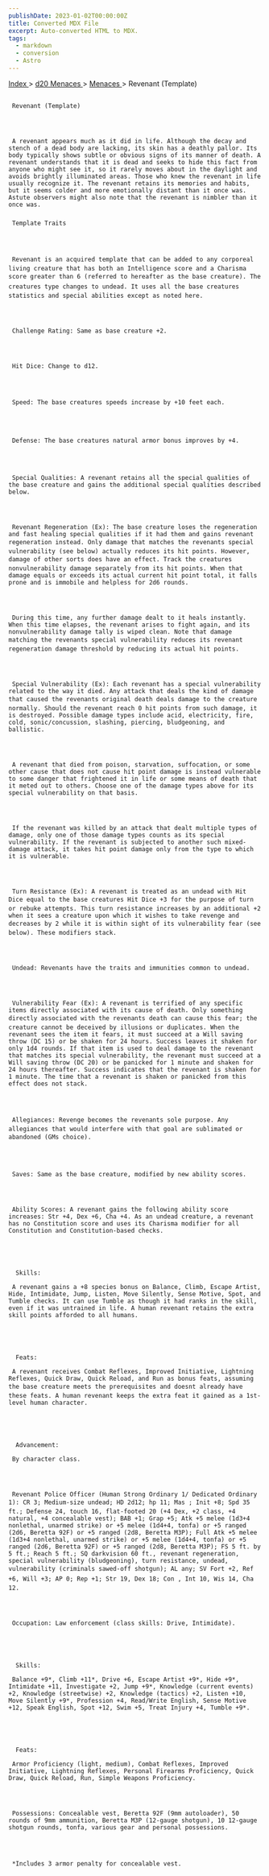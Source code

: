 ```yaml
---
publishDate: 2023-01-02T00:00:00Z
title: Converted MDX File
excerpt: Auto-converted HTML to MDX.
tags:
  - markdown
  - conversion
  - Astro
---
```







[
      Index
     ](-index)
     >
     [
      d20 Menaces
     ](menaces-d20-index)
     >
     [
      Menaces
     ](menaces-d20-menaces-index)
     > Revenant (Template)
    





## 
     Revenant (Template)
    



     A revenant appears much as it did in life. Although the decay and stench of a dead body are lacking, its skin has a deathly pallor. Its body typically shows subtle or obvious signs of its manner of death. A revenant understands that it is dead and seeks to hide this fact from anyone who might see it, so it rarely moves about in the daylight and avoids brightly illuminated areas. Those who knew the revenant in life usually recognize it. The revenant retains its memories and habits, but it seems colder and more emotionally distant than it once was. Astute observers might also note that the revenant is nimbler than it once was.
    


### 
     Template Traits
    



     Revenant is an acquired template that can be added to any corporeal living creature that has both an Intelligence score and a Charisma score greater than 6 (referred to hereafter as the base creature). The creatures type changes to undead. It uses all the base creatures statistics and special abilities except as noted here.
    



     Challenge Rating: Same as base creature +2.
    



     Hit Dice: Change to d12.
    



     Speed: The base creatures speeds increase by +10 feet each.
    



     Defense: The base creatures natural armor bonus improves by +4.
    



     Special Qualities: A revenant retains all the special qualities of the base creature and gains the additional special qualities described below.
    



     Revenant Regeneration (Ex): The base creature loses the regeneration and fast healing special qualities if it had them and gains revenant regeneration instead. Only damage that matches the revenants special vulnerability (see below) actually reduces its hit points. However, damage of other sorts does have an effect. Track the creatures nonvulnerability damage separately from its hit points. When that damage equals or exceeds its actual current hit point total, it falls prone and is immobile and helpless for 2d6 rounds.
    



     During this time, any further damage dealt to it heals instantly. When this time elapses, the revenant arises to fight again, and its nonvulnerability damage tally is wiped clean. Note that damage matching the revenants special vulnerability reduces its revenant regeneration damage threshold by reducing its actual hit points.
    



     Special Vulnerability (Ex): Each revenant has a special vulnerability related to the way it died. Any attack that deals the kind of damage that caused the revenants original death deals damage to the creature normally. Should the revenant reach 0 hit points from such damage, it is destroyed. Possible damage types include acid, electricity, fire, cold, sonic/concussion, slashing, piercing, bludgeoning, and ballistic.
    



     A revenant that died from poison, starvation, suffocation, or some other cause that does not cause hit point damage is instead vulnerable to some danger that frightened it in life or some means of death that it meted out to others. Choose one of the damage types above for its special vulnerability on that basis.
    



     If the revenant was killed by an attack that dealt multiple types of damage, only one of those damage types counts as its special vulnerability. If the revenant is subjected to another such mixed-damage attack, it takes hit point damage only from the type to which it is vulnerable.
    



     Turn Resistance (Ex): A revenant is treated as an undead with Hit Dice equal to the base creatures Hit Dice +3 for the purpose of turn or rebuke attempts. This turn resistance increases by an additional +2 when it sees a creature upon which it wishes to take revenge and decreases by 2 while it is within sight of its vulnerability fear (see below). These modifiers stack.
    



     Undead: Revenants have the traits and immunities common to undead.
    



     Vulnerability Fear (Ex): A revenant is terrified of any specific items directly associated with its cause of death. Only something directly associated with the revenants death can cause this fear; the creature cannot be deceived by illusions or duplicates. When the revenant sees the item it fears, it must succeed at a Will saving throw (DC 15) or be shaken for 24 hours. Success leaves it shaken for only 1d4 rounds. If that item is used to deal damage to the revenant that matches its special vulnerability, the revenant must succeed at a Will saving throw (DC 20) or be panicked for 1 minute and shaken for 24 hours thereafter. Success indicates that the revenant is shaken for 1 minute. The time that a revenant is shaken or panicked from this effect does not stack.
    



     Allegiances: Revenge becomes the revenants sole purpose. Any allegiances that would interfere with that goal are sublimated or abandoned (GMs choice).
    



     Saves: Same as the base creature, modified by new ability scores.
    



     Ability Scores: A revenant gains the following ability score increases: Str +4, Dex +6, Cha +4. As an undead creature, a revenant has no Constitution score and uses its Charisma modifier for all Constitution and Constitution-based checks.
    




      Skills:
     
     A revenant gains a +8 species bonus on Balance, Climb, Escape Artist, Hide, Intimidate, Jump, Listen, Move Silently, Sense Motive, Spot, and Tumble checks. It can use Tumble as though it had ranks in the skill, even if it was untrained in life. A human revenant retains the extra skill points afforded to all humans.
    




      Feats:
     
     A revenant receives Combat Reflexes, Improved Initiative, Lightning Reflexes, Quick Draw, Quick Reload, and Run as bonus feats, assuming the base creature meets the prerequisites and doesnt already have these feats. A human revenant keeps the extra feat it gained as a 1st-level human character.
    




      Advancement:
     
     By character class.
    



     Revenant Police Officer (Human Strong Ordinary 1/ Dedicated Ordinary 1): CR 3; Medium-size undead; HD 2d12; hp 11; Mas ; Init +8; Spd 35 ft.; Defense 24, touch 16, flat-footed 20 (+4 Dex, +2 class, +4 natural, +4 concealable vest); BAB +1; Grap +5; Atk +5 melee (1d3+4 nonlethal, unarmed strike) or +5 melee (1d4+4, tonfa) or +5 ranged (2d6, Beretta 92F) or +5 ranged (2d8, Beretta M3P); Full Atk +5 melee (1d3+4 nonlethal, unarmed strike) or +5 melee (1d4+4, tonfa) or +5 ranged (2d6, Beretta 92F) or +5 ranged (2d8, Beretta M3P); FS 5 ft. by 5 ft.; Reach 5 ft.; SQ darkvision 60 ft., revenant regeneration, special vulnerability (bludgeoning), turn resistance, undead, vulnerability (criminals sawed-off shotgun); AL any; SV Fort +2, Ref +6, Will +3; AP 0; Rep +1; Str 19, Dex 18; Con , Int 10, Wis 14, Cha 12.
    



     Occupation: Law enforcement (class skills: Drive, Intimidate).
    




      Skills:
     
     Balance +9*, Climb +11*, Drive +6, Escape Artist +9*, Hide +9*, Intimidate +11, Investigate +2, Jump +9*, Knowledge (current events) +2, Knowledge (streetwise) +2, Knowledge (tactics) +2, Listen +10, Move Silently +9*, Profession +4, Read/Write English, Sense Motive +12, Speak English, Spot +12, Swim +5, Treat Injury +4, Tumble +9*.
    




      Feats:
     
     Armor Proficiency (light, medium), Combat Reflexes, Improved Initiative, Lightning Reflexes, Personal Firearms Proficiency, Quick Draw, Quick Reload, Run, Simple Weapons Proficiency.
    



     Possessions: Concealable vest, Beretta 92F (9mm autoloader), 50 rounds of 9mm ammunition, Beretta M3P (12-gauge shotgun), 10 12-gauge shotgun rounds, tonfa, various gear and personal possessions.
    



     *Includes 3 armor penalty for concealable vest.
    




